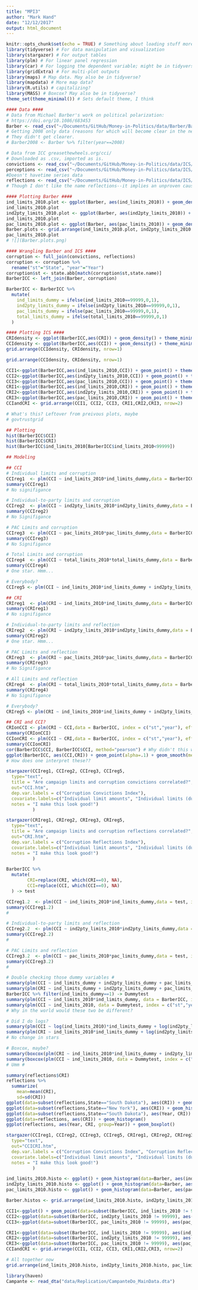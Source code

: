 ```yaml
---
title: "MPI3"
author: "Mark Hand"
date: "12/12/2017"
output: html_document
---
```


```r
knitr::opts_chunk$set(echo = TRUE) # Something about loading stuff more quickly 
library(tidyverse) # For data manipulation and visualization
library(stargazer) # For output tables 
library(plm) # For linear panel regression
library(car) # For logging the dependent variable; might be in tidyverse already 
library(gridExtra) # For multi-plot outputs 
library(maps) # Map data. May also be in tidyverse? 
library(mapdata) # More map data? 
library(R.utils) # capitalizing? 
library(MASS) # Boxcox? May also be in tidyverse? 
theme_set(theme_minimal()) # Sets default theme, I think  
```

```r
#### Data ####
# Data from Michael Barber's work on political polarization: 
# https://doi.org/10.1086/683453
Barber <- read_csv("~/Documents/GitHub/Money-in-Politics/data/Barber/Barber_Limits_Data.csv")
# Getting 2008 only data (reasons for which will become clear in the next sections)
# They didn't get clearer. 
# Barber2008 <- Barber %>% filter(year==2008)

# Data from ICC greasethewheels.org/cci/
# Downloaded as .csv, imported as is. 
convictions <- read_csv("~/Documents/GitHub/Money-in-Politics/data/ICS/CCI19762015.csv")
perceptions <- read_csv("~/Documents/GitHub/Money-in-Politics/data/ICS/CPS20142016.csv")
#Doesn't havetime series data 
reflections <- read_csv("~/Documents/GitHub/Money-in-Politics/data/ICS/CRI19772013.csv")
# Though I don't like the name reflections--it implies an unproven causal relationship. 

#### Plotting Barber #### 
ind_limits_2010.plot <- ggplot(Barber, aes(ind_limits_2010)) + geom_density() + theme_minimal()
ind_limits_2010.plot
ind2pty_limits_2010.plot <- ggplot(Barber, aes(ind2pty_limits_2010)) + geom_density() + theme_minimal()
ind_limits_2010.plot
pac_limits_2010.plot <- ggplot(Barber, aes(pac_limits_2010)) + geom_density() + theme_minimal()
Barber.plots <- grid.arrange(ind_limits_2010.plot, ind2pty_limits_2010.plot, pac_limits_2010.plot, nrow=1)
pac_limits_2010.plot
# ![](Barber.plots.png)
```

```r
#### Wrangling Barber and ICS ####
corruption <- full_join(convictions, reflections)
corruption <- corruption %>% 
  rename("st"="State", "year"="Year")
corruption$st <- state.abb[match(corruption$st,state.name)]
BarberICC <- left_join(Barber, corruption)

BarberICC <- BarberICC %>% 
  mutate(
    ind_limits_dummy = ifelse(ind_limits_2010==99999,0,1),
    ind2pty_limits_dummy = ifelse(ind2pty_limits_2010==99999,0,1),
    pac_limits_dummy = ifelse(pac_limits_2010==99999,0,1),
    total_limits_dummy = ifelse(total_limits_2010==99999,0,1)
  )

#### Plotting ICS ####
CRIdensity <- ggplot(BarberICC,aes(CRI)) + geom_density() + theme_minimal()
CCIdensity <- ggplot(BarberICC,aes(CCI)) + geom_density() + theme_minimal()
grid.arrange(CCIdensity, CRIdensity, nrow=1)
```

```r
grid.arrange(CCIdensity, CRIdensity, nrow=1)
```

```r
CCI1<-ggplot(BarberICC,aes(ind_limits_2010,CCI)) + geom_point() + theme_minimal()
CCI2<-ggplot(BarberICC,aes(ind2pty_limits_2010,CCI)) + geom_point() + theme_minimal()
CCI3<-ggplot(BarberICC,aes(pac_limits_2010,CCI)) + geom_point() + theme_minimal()
CRI1<-ggplot(BarberICC,aes(ind_limits_2010,CRI)) + geom_point() + theme_minimal()
CRI2<-ggplot(BarberICC,aes(ind2pty_limits_2010,CRI)) + geom_point() + theme_minimal()
CRI3<-ggplot(BarberICC,aes(pac_limits_2010,CRI)) + geom_point() + theme_minimal()
CCIandCRI <- grid.arrange(CCI1, CCI2, CCI3, CRI1,CRI2,CRI3, nrow=2)
```

```r
# What's this? Leftover from preivous plots, maybe 
# govtrustgrid
```

```r
## Plotting 
hist(BarberICC$CCI)
hist(BarberICC$CRI)
hist(BarberICC$ind_limits_2010[BarberICC$ind_limits_2010<99999])

## Modeling 

## CCI 
# Individual limits and corruption
CCIreg1  <- plm(CCI ~ ind_limits_2010*ind_limits_dummy,data = BarberICC, index = c("st","year"), effect="twoways")
summary(CCIreg1)
# No signifigance

# Individual-to-party limits and corruption
CCIreg2  <- plm(CCI ~ ind2pty_limits_2010*ind2pty_limits_dummy,data = BarberICC, index = c("st","year"), effect="twoways")
summary(CCIreg2)
# No Signifigance

# PAC Limits and corruption
CCIreg3  <- plm(CCI ~ pac_limits_2010*pac_limits_dummy,data = BarberICC, index = c("st","year"), effect="twoways")
summary(CCIreg3)
# No Signifigance

# Total Limits and corruption
CCIreg4  <- plm(CCI ~ total_limits_2010*total_limits_dummy,data = BarberICC, index = c("st","year"), effect="twoways")
summary(CCIreg4)
# One star. Hmm...

# Everybody? 
CCIreg5 <- plm(CCI ~ ind_limits_2010*ind_limits_dummy + ind2pty_limits_2010*ind2pty_limits_dummy + pac_limits_2010*pac_limits_dummy, data = BarberICC, index = c("st","year"), effect="twoways")

## CRI
CRIreg1  <- plm(CRI ~ ind_limits_2010*ind_limits_dummy,data = BarberICC, index = c("st","year"), effect="twoways")
summary(CRIreg1)
# No signifigance 

# Individual-to-party limits and reflection
CRIreg2  <- plm(CRI ~ ind2pty_limits_2010*ind2pty_limits_dummy,data = BarberICC, index = c("st","year"), effect="twoways")
summary(CRIreg2)
# One star. Hmm... 

# PAC Limits and reflection
CRIreg3  <- plm(CRI ~ pac_limits_2010*pac_limits_dummy,data = BarberICC, index = c("st","year"), effect="twoways")
summary(CRIreg3)
# No Signifigance

# All Limits and reflection
CRIreg4  <- plm(CRI ~ total_limits_2010*total_limits_dummy,data = BarberICC, index = c("st","year"), effect="twoways")
summary(CRIreg4)
# No Signifigance 

# Everybody? 
CRIreg5 <- plm(CRI ~ ind_limits_2010*ind_limits_dummy + ind2pty_limits_2010*ind2pty_limits_dummy + pac_limits_2010*pac_limits_dummy, data = BarberICC, index = c("st","year"), effect="twoways")

## CRI and CCI? 
CRIonCCI <- plm(CRI ~ CCI,data = BarberICC, index = c("st","year"), effect="twoways")
summary(CRIonCCI)
CCIonCRI <- plm(CCI ~ CRI,data = BarberICC, index = c("st","year"), effect="twoways")
summary(CCIonCRI)
cor(BarberICC$CCI, BarberICC$CCI, method="pearson") # Why didn't this work? 
ggplot(BarberICC, aes(CCI,CRI)) + geom_point(alpha=.1) + geom_smooth(method="lm", se=T)
# How does one interpret these?? 

```

```r
stargazer(CCIreg1, CCIreg2, CCIreg3, CCIreg5,
  type="text", 
  title = "Are campaign limits and corruption convictions correlated?",
  out="CCI.htm",
  dep.var.labels = c("Corruption Convictions Index"),
  covariate.labels=c("Individual limit amounts", "Individual limits (dummy)","Individual-to-party limit amount","Individual-to-party limits (dummy)","PAC limit amounts","PAC limits (dummy)",
  notes = "I make this look good!")
          )

stargazer(CRIreg1, CRIreg2, CRIreg3, CRIreg5,
  type="text", 
  title = "Are campaign limits and corruption reflections correlated?",
  out="CRI.htm",
  dep.var.labels = c("Corruption Reflections Index"),
  covariate.labels=c("Individual limit amounts", "Individual limits (dummy)","Individual-to-party limit amount","Individual-to-party limits (dummy)","PAC limit amounts","PAC limits (dummy)",
  notes = "I make this look good!")
          )
```

```r
BarberICC %>% 
  mutate(
        CRI=replace(CRI, which(CRI==0), NA),
        CCI=replace(CCI, which(CCI==0), NA)
  ) -> test

CCIreg1.2  <- plm(CCI ~ ind_limits_2010*ind_limits_dummy,data = test, index = c("st","year"), effect="twoways")
summary(CCIreg1.2)
#

# Individual-to-party limits and reflection
CCIreg2.2  <- plm(CCI ~ ind2pty_limits_2010*ind2pty_limits_dummy,data = test, index= c("st","year"), effect="twoways")
summary(CCIreg2.2)
# 

# PAC Limits and reflection
CCIreg3.2  <- plm(CCI ~ pac_limits_2010*pac_limits_dummy,data = test, index = c("st","year"), effect="twoways")
summary(CCIreg3.2)
# 

# Double checking those dummy variables # 
summary(plm(CCI ~ ind_limits_dummy + ind2pty_limits_dummy + pac_limits_dummy, data = BarberICC, index = c("st","year"), effect="twoways"))
summary(plm(CRI ~ ind_limits_dummy + ind2pty_limits_dummy + pac_limits_dummy, data = BarberICC, index = c("st","year"), effect="twoways"))
BarberICC %>% filter(ind_limits_dummy==1) -> Dummytest
summary(plm(CCI ~ ind_limits_2010*ind_limits_dummy, data = BarberICC, index = c("st","year"), effect="twoways"))
summary(plm(CCI ~ ind_limits_2010, data = Dummytest, index = c("st","year"), effect="twoways"))
# Why in the world would these two be different? 

# Did I do logs? 
summary(plm(CCI ~ log(ind_limits_2010)*ind_limits_dummy + log(ind2pty_limits_2010)*ind2pty_limits_dummy + log(pac_limits_2010)*pac_limits_dummy, data = BarberICC, index = c("st","year"), effect="twoways"))
summary(plm(CRI ~ ind_limits_2010*ind_limits_dummy + log(ind2pty_limits_2010)*ind2pty_limits_dummy + pac_limits_2010*pac_limits_dummy, data = BarberICC, index = c("st","year"), effect="twoways"))
# No change in stars

# Boxcox, maybe? 
summary(boxcox(plm(CRI ~ ind_limits_2010*ind_limits_dummy + ind2pty_limits_2010*ind2pty_limits_dummy + pac_limits_2010*pac_limits_dummy, data = BarberICC, index = c("st","year"), effect="twoways"),lambda=seq(0,1,by=.1)))
summary(boxcox(plm(CCI ~ ind_limits_2010, data = Dummytest, index = c("st","year"), effect="twoways")))
# Umm # 

summary(reflections$CRI)
reflections %>% 
  summarize(
    mean=mean(CRI),
    sd=sd(CRI)) 
ggplot(data=subset(reflections,State=="South Dakota"), aes(CRI)) + geom_histogram()
ggplot(data=subset(reflections,State=="New York"), aes(CRI)) + geom_histogram()
ggplot(data=subset(reflections,State=="South Dakota"), aes(Year, CRI)) + geom_line()
ggplot(data=reflections, aes(CRI)) + geom_histogram()
ggplot(reflections, aes(Year, CRI, group=Year)) + geom_boxplot()
```

```r
stargazer(CCIreg1, CCIreg2, CCIreg3, CCIreg5, CRIreg1, CRIreg2, CRIreg3, CRIreg5,
  type="text", 
  out="CCICRI.htm",
  dep.var.labels = c("Corruption Convictions Index", "Corruption Reflections Index"),
  covariate.labels=c("Individual limit amounts", "Individual limits (dummy)","Individual-to-party limit amount","Individual-to-party limits (dummy)","PAC limit amounts","PAC limits (dummy)",
  notes = "I make this look good!")
          )

ind_limits_2010.histo <- ggplot() + geom_histogram(data=Barber, aes(ind_limits_2010), fill="#bf5700", binwidth = 5000) + theme_minimal() + labs(x = "Individual dollar limits", y= "Count of state-years")
ind2pty_limits_2010.histo <- ggplot() + geom_histogram(data=Barber, aes(ind2pty_limits_2010), fill="#bf5700", binwidth = 5000) + theme_minimal() + labs(x = "Individual-to-party dollar limits", y="")
pac_limits_2010.histo <- ggplot() + geom_histogram(data=Barber, aes(pac_limits_2010), fill="#bf5700", binwidth = 5000) + theme_minimal() + labs(x = "PAC dollar limits", y="")

Barber.histos <- grid.arrange(ind_limits_2010.histo, ind2pty_limits_2010.histo, pac_limits_2010.histo, nrow=1, bottom="Data from 1990-2012; 99999 indicates no limit", top="How Common Are Different Levels of State-Level Campaign Finance Limits?")

CCI1<-ggplot() + geom_point(data=subset(BarberICC, ind_limits_2010 != 99999), aes(ind_limits_2010,CCI), col="#bf5700")  + labs(x = "Individual dollar limits", y= "Corruption Convictions Index")
CCI2<-ggplot(data=subset(BarberICC, ind2pty_limits_2010 != 99999), aes(ind2pty_limits_2010,CCI)) + geom_point(col="#bf5700") + labs(x = "Individual-to-party dollar limits", y="")
CCI3<-ggplot(data=subset(BarberICC, pac_limits_2010 != 99999), aes(pac_limits_2010,CCI)) + geom_point(col="#bf5700") + labs(x = "PAC dollar limits", y="")

CRI1<-ggplot(data=subset(BarberICC, ind_limits_2010 != 99999), aes(ind_limits_2010,CRI)) + geom_point(col="#bf5700") + labs(x = "Individual dollar limits", y= "Corruption Reflections Index")
CRI2<-ggplot(data=subset(BarberICC, ind2pty_limits_2010 != 99999), aes(ind2pty_limits_2010,CRI)) + geom_point(col="#bf5700") + labs(x = "Individual-to-party dollar limits", y="")
CRI3<-ggplot(data=subset(BarberICC, pac_limits_2010 != 99999), aes(pac_limits_2010,CRI)) + geom_point(col="#bf5700") + labs(x = "PAC dollar limits", y="")
CCIandCRI <- grid.arrange(CCI1, CCI2, CCI3, CRI1,CRI2,CRI3, nrow=2)

# All together now 
grid.arrange(ind_limits_2010.histo, ind2pty_limits_2010.histo, pac_limits_2010.histo, CCI1, CCI2, CCI3, CRI1,CRI2,CRI3, nrow=3, bottom="Data from 1990-2012; in the top three graphs, 99999 indicates a state-year with no limit in that category")
```

```r
library(haven)
Campante <- read_dta("data/Replication/CampanteDo_MainData.dta")
```

